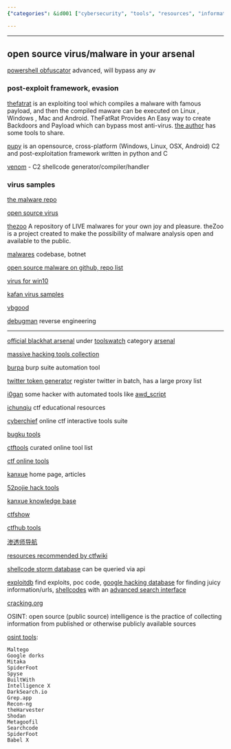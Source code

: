 ```yaml
---
{"categories": &id001 ["cybersecurity", "tools", "resources", "information gathering", "vulnerabilities", "security analysis", "risk management"], "category": "Cybersecurity", "date": "2022-12-07 09:57:39", "description": "This article highlights several cybersecurity tools and resources, including theHarvester, Shodan, Metagoofil, Searchcode, SpiderFoot, and Babel X. These tools aid in information gathering and exploiting vulnerabilities for security analysis and risk management.", "tags": *id001, "title": "useful sources on cyber attack"}

---
```


------

## open source virus/malware in your arsenal

[powershell obfuscator](https://github.com/H4de5-7/powershell-obfuscation)  advanced, will bypass any av

### post-exploit framework, evasion

[thefatrat](https://github.com/screetsec/TheFatRat) is an exploiting tool which compiles a malware with famous payload, and then the compiled maware can be executed on Linux , Windows , Mac and Android. TheFatRat Provides An Easy way to create Backdoors and Payload which can bypass most anti-virus. [the author](https://github.com/screetsec) has some tools to share.

[pupy](https://github.com/n1nj4sec/pupy) is an opensource, cross-platform (Windows, Linux, OSX, Android) C2 and post-exploitation framework written in python and C

[venom](https://github.com/r00t-3xp10it/venom) - C2 shellcode generator/compiler/handler

### virus samples

[the malware repo](https://github.com/Da2dalus/The-MALWARE-Repo)

[open source virus](https://github.com/jaredsburrows/open-virus)

[thezoo](https://github.com/ytisf/theZoo) A repository of LIVE malwares for your own joy and pleasure. theZoo is a project created to make the possibility of malware analysis open and available to the public.

[malwares](https://github.com/malwares) codebase, botnet

[open source malware on github, repo list](https://github.com/BushidoUK/Open-source-Malware/blob/main/GitHubMalware.csv)

[virus for win10](https://github.com/R3YW1N/Virus-for-win-10)

[kafan virus samples](https://bbs.kafan.cn/forum-31-1.html)

[vbgood](http://www.vbgood.com/)

[debugman](https://debugmen.dev/) reverse engineering

----

[official blackhat arsenal](https://github.com/toolswatch/blackhat-arsenal-tools) under [toolswatch](https://toolswatch.org/) category [arsenal](https://www.toolswatch.org/category/arsenal/)

[massive hacking tools collection](https://github.com/EgeBalci/Mass-Hacker-Arsenal)

[burpa](https://github.com/tristanlatr/burpa) burp suite automation tool

[twitter token generator](https://github.com/James4Ever0/Twitter-Token-Gen) register twitter in batch, has a large proxy list

[i0gan](https://i0gan.github.io/) some hacker with automated tools like [awd_script](https://github.com/i0gan/awd_script/fork)

[ichunqiu](https://www.ichunqiu.com/) ctf educational resources

[cyberchief](https://gchq.github.io/CyberChef/) online ctf interactive tools suite

[bugku tools](http://tool.bugku.com/)

[ctftools](https://www.ctftools.com/) curated online tool list

[ctf online tools](http://www.hiencode.com/)

[kanxue](https://www.kanxue.com/) home page, articles

[52pojie hack tools](https://down.52pojie.cn/Tools/)

[kanxue knowledge base](https://www.kanxue.com/chm.htm)

[ctfshow](https://ctf.show/)

[ctfhub tools](https://www.ctfhub.com/#/tools)

[渗透师导航](https://www.shentoushi.top/)

[resources recommended by ctfwiki](https://ctf-wiki.org/introduction/resources/)

[shellcode storm database](http://shell-storm.org/shellcode/index.html) can be queried via api

[exploitdb](https://www.exploit-db.com/) find exploits, poc code, [google hacking database](https://www.exploit-db.com/google-hacking-database) for finding juicy information/urls, [shellcodes](https://www.exploit-db.com/shellcodes) with an [advanced search interface](https://www.exploit-db.com/search)

[cracking.org](https://cracking.org/)

OSINT: open source (public source) intelligence is the practice of collecting information from published or otherwise publicly available sources

[osint tools](https://www.csoonline.com/article/3445357/what-is-osint-top-open-source-intelligence-tools.html):
```
Maltego
Google dorks
Mitaka
SpiderFoot
Spyse
BuiltWith
Intelligence X
DarkSearch.io
Grep.app
Recon-ng
theHarvester
Shodan
Metagoofil
Searchcode
SpiderFoot
Babel X

```

